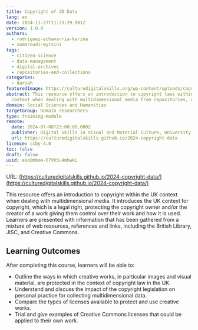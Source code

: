 ```yaml
---
title: Copyright of 3D Data
lang: en
date: 2024-11-27T11:23:29.901Z
version: 1.0.0
authors:
  - rodriguez-echavarria-karina
  - samaroudi-myrsini
tags:
  - citizen-science
  - data-management
  - digital-archives
  - repositories-and-collections
categories:
  - dariah
featuredImage: https://culturedigitalskills.org/wp-content/uploads/copyright_poster.png
abstract: This resource offers an introduction to copyright laws within the UK
  context when dealing with multidimensional media from repositories, archives and collections from that country.
domain: Social Sciences and Humanities
targetGroup: Domain researchers
type: training-module
remote:
  date: 2024-07-08T23:00:00.000Z
  publisher: Digital Skills in Visual and Material Culture, University of Brighton
  url: https://culturedigitalskills.github.io/2024-copyright-data
licence: ccby-4.0
toc: false
draft: false
uuid: eUoQmboe-67VK5L4mhwkL
---
```

URL: [https://culturedigitalskills.github.io/2024-copyright-data/](https://culturedigitalskills.github.io/2024-copyright-data/)

This resource offers an introduction to copyright within the UK context when dealing with multidimensional media. It introduces the UK context for copyright, which is a legal right, protecting the copyright owner and/or the creator of a work giving them control over their work and how it is used.  Learners are presented with information that has been gathered from a mixture of web resources, references and links, including the British Library, JISC, and Creative Commons.

## Learning Outcomes

After completing this course, learners will be able to:

- Outline the ways in which creative works, in particular images and visual material, are protected in the context of copyright law in the UK.
- Understand and discuss the impact of the copyright legislation on personal practice for collecting multidimensional data.
- Compare the types of licenses available to protect and use creative works.
- Trial and give examples of Creative Commons licenses that could be applied to their own work.

<ExternalResource title="Interested in learning more?" subtitle="Check out the tutorial Copyright of 3D Data" url="https://culturedigitalskills.github.io/2024-copyright-data/" />
